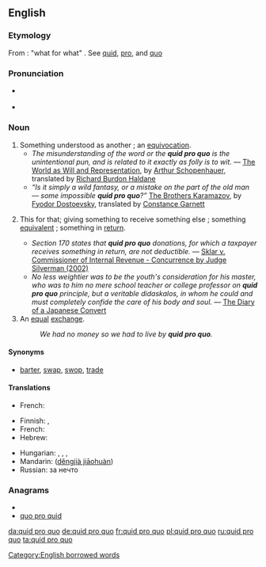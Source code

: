 {{was wotd|2009|August|17}}
==English==
{{rfc}}

===Etymology===
From {{etyl|la|en}} : "what for what" . See [[quid#Latin|quid]], [[pro#Latin|pro]], and [[quo#Latin|quo]]

===Pronunciation===
* {{a|UK}} {{IPA|/ˌkwɪd.pɹəʊˈkwəʊ/}}
* {{a|US}} {{IPA|/ˌkwɪd.pɹoʊˈkwoʊ/}}

===Noun===
{{en-noun|sg=[[quid]] [[pro]] [[quo]]|pl=quid pro quos|pl2=quae pro quibus|pl3=quid pro quibus|pl4=quid pro quibus}}

#Something understood as another ; an [[equivocation]].
#*''The misunderstanding of the word or the '''quid pro quo''' is the unintentional pun, and is related to it exactly as folly is to wit.'' &mdash; [[s:The World as Will and Representation/First Book|The World as Will and Representation]], by [[w:Arthur Schopenhauer|Arthur Schopenhauer]], translated by [[s:Author:Richard Burdon Haldane|Richard Burdon Haldane]]
#*''&ldquo;Is it simply a wild fantasy, or a mistake on the part of the old man &mdash; some impossible '''quid pro quo'''?&rdquo;'' [[s:The Brothers Karamazov/Book V/Chapter 5|The Brothers Karamazov]], by [[w:Fyodor Dostoevsky|Fyodor Dostoevsky]], translated by [[s:Constance Garnett|Constance Garnett]]
# {{legal}} This for that; giving something to receive something else ; something [[equivalent]] ; something in [[return]].
#*''Section 170 states that '''quid pro quo''' donations, for which a taxpayer receives something in return, are not deductible.'' &mdash; [[s:Sklar v. Commissioner of Internal Revenue - Concurrence by Judge Silverman (2002)|Sklar v. Commissioner of Internal Revenue - Concurrence by Judge Silverman (2002)]]
#*''No less weightier was to be the youth's consideration for his master, who was to him no mere school teacher or college professor on '''quid pro quo''' principle, but a veritable didaskalos, in whom he could and must completely confide the care of his body and soul.'' &mdash; [[s:The Diary of a Japanese Convert|The Diary of a Japanese Convert]]
# An [[equal]] [[exchange]].
#: ''We had no money so we had to live by '''quid pro quo'''.''

====Synonyms====
* {{sense|an equal exchange}} [[barter]], [[swap]], [[swop]], [[trade]]

====Translations====
{{trans-top|Something understood as another}}
* French: {{t+|fr|quiproquo|m}}
{{trans-mid}}
{{trans-bottom}}

{{trans-top|this for that}}
* Finnish: {{t-|fi|vaihtokauppa}}, {{t|fi|vastasuoritus}}
* French: {{t+|fr|contrepartie|f}}
* Hebrew: {{t|he|יד רוחצת יד}}
{{trans-mid}}
* Hungarian: {{t|hu|viszontszolgáltatás}}, {{t|hu|ellenszolgáltatás}}, {{t|hu|egyenérték}}, {{t|hu|ellenérték}}
* Mandarin: {{zh-ts|等價交換|等价交换}} ([[děngjià jiāohuàn]])
* Russian: {{t+|ru|нечто}} за нечто
{{trans-bottom}}

{{checktrans-top}}
{{checktrans-bottom}}

===Anagrams===
* {{alphagram|dioopqqruu}}
* [[quo pro quid#English|quo pro quid]]

[[Category:English borrowed words]]

[[da:quid pro quo]]
[[de:quid pro quo]]
[[fr:quid pro quo]]
[[pl:quid pro quo]]
[[ru:quid pro quo]]
[[ta:quid pro quo]]